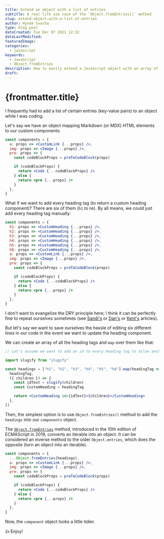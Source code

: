 ```yaml
---
title: Extend an object with a list of entries
subtitle: A real-life use case of the `Object.fromEntries()` method
slug: extend-object-with-a-list-of-entries
author: Hynek Svacha
type: blog post
dateCreated: Tue Dec 07 2021 12:32
dateLastModified:
featuredImage:
categories:
  - javascript
keywords:
  - JavaScript
  - Object.fromEntries
description: How to easily extend a JavaScript object with an array of entries using the "Object.fromEntries" method
draft:
---
```


# {frontmatter.title}

I frequently had to add a list of certain entries (key-value pairs) to an object while I was coding.

Let's say we have an object mapping Markdown (or MDX) HTML elements to our custom components:

```jsx
const components = {
  a: props => <CustomLink {...props} />,
  img: props => <Image {...props} />,
  pre: props => {
    const codeBlockProps = preToCodeBlock(props)

    if (codeBlockProps) {
      return <Code {...codeBlockProps} />
    } else {
      return <pre {...props} />
    }
  },
}
```

What if we want to add every heading tag (to return a custom heading component)? There are six of them (`h1` to `h6`). By all means, we _could_ just add every heading tag manually:

```jsx
const components = {
  h1: props => <CustomHeading {...props} />,
  h2: props => <CustomHeading {...props} />,
  h3: props => <CustomHeading {...props} />,
  h4: props => <CustomHeading {...props} />,
  h5: props => <CustomHeading {...props} />,
  h6: props => <CustomHeading {...props} />,
  a: props => <CustomLink {...props} />,
  img: props => <Image {...props} />,
  pre: props => {
    const codeBlockProps = preToCodeBlock(props)

    if (codeBlockProps) {
      return <Code {...codeBlockProps} />
    } else {
      return <pre {...props} />
    }
  },
}
```

I don't want to evangelize the DRY principle here; I think it can be perfectly fine to repeat ourselves sometimes (see [Sandi's](https://sandimetz.com/blog/2016/1/20/the-wrong-abstraction) or [Dan's](https://overreacted.io/goodbye-clean-code/) or [Kent's](https://kentcdodds.com/blog/aha-programming) articles).

But let's say we want to save ourselves the hassle of editing six different lines in our code in the event we want to update the heading component.

We can create an array of all the heading tags and `map` over them like that:

```jsx
// Let's assume we want to add an id to every heading tag to allow anchoring:

import slugify from "slugify"

const headings = ["h1", "h2", "h3", "h4", "h5", "h6"].map(headingTag => [
  headingTag,
  ({ children }) => {
    const idText = slugify(children)
    const CustomHeading = headingTag

    return <CustomHeading id={idText}>{children}</CustomHeading>
  },
])
```

Then, the simplest option is to use `Object.fromEntries()` method to add the `headings` into our `components` object.

The [`Object.fromEntries`](https://developer.mozilla.org/en-US/docs/Web/JavaScript/Reference/Global_Objects/Object/fromEntries) method, introduced in the 10th edition of ECMAScript in 2019, converts an iterable into an object. It can be considered an inverse method to the older `Object.entries`, which does the opposite (turn an object into an iterable).


```jsx
const components = {
  ...Object.fromEntries(headings),
  a: props => <CustomLink {...props} />,
  img: props => <Image {...props} />,
  pre: props => {
    const codeBlockProps = preToCodeBlock(props)

    if (codeBlockProps) {
      return <Code {...codeBlockProps} />
    } else {
      return <pre {...props} />
    }
  },
}
```

Now, the `component` object looks a little tidier.

👍 Enjoy!
